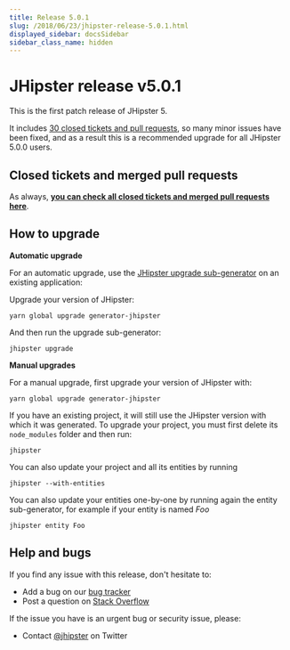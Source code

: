 ```yaml
---
title: Release 5.0.1
slug: /2018/06/23/jhipster-release-5.0.1.html
displayed_sidebar: docsSidebar
sidebar_class_name: hidden
---
```


JHipster release v5.0.1
==================

This is the first patch release of JHipster 5.

It includes [30 closed tickets and pull requests](https://github.com/jhipster/generator-jhipster/issues?q=milestone%3A5.0.1+is%3Aclosed), so many minor issues have been fixed, and as a result this is a recommended upgrade for all JHipster 5.0.0 users.

Closed tickets and merged pull requests
------------
As always, __[you can check all closed tickets and merged pull requests here](https://github.com/jhipster/generator-jhipster/issues?q=milestone%3A5.0.1+is%3Aclosed)__.

How to upgrade
------------

**Automatic upgrade**

For an automatic upgrade, use the [JHipster upgrade sub-generator](/upgrading-an-application/) on an existing application:

Upgrade your version of JHipster:

```
yarn global upgrade generator-jhipster
```

And then run the upgrade sub-generator:

```
jhipster upgrade
```

**Manual upgrades**

For a manual upgrade, first upgrade your version of JHipster with:

```
yarn global upgrade generator-jhipster
```

If you have an existing project, it will still use the JHipster version with which it was generated.
To upgrade your project, you must first delete its `node_modules` folder and then run:

```
jhipster
```

You can also update your project and all its entities by running

```
jhipster --with-entities
```

You can also update your entities one-by-one by running again the entity sub-generator, for example if your entity is named _Foo_

```
jhipster entity Foo
```

Help and bugs
--------------

If you find any issue with this release, don't hesitate to:

- Add a bug on our [bug tracker](https://github.com/jhipster/generator-jhipster/issues?state=open)
- Post a question on [Stack Overflow](http://stackoverflow.com/tags/jhipster/info)

If the issue you have is an urgent bug or security issue, please:

- Contact [@jhipster](https://twitter.com/jhipster) on Twitter
